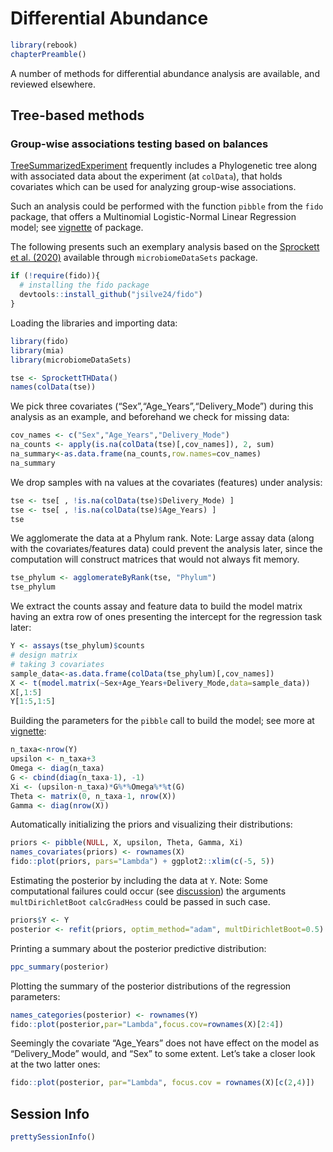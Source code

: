 # Differential Abundance {#differential-abundance}

```r
library(rebook)
chapterPreamble()
```



A number of methods for differential abundance analysis are available,
and reviewed elsewhere.

## Tree-based methods

### Group-wise associations testing based on balances

[TreeSummarizedExperiment](https://bioconductor.org/packages/release/bioc/html/TreeSummarizedExperiment.html) 
frequently includes a Phylogenetic tree along with associated data about the experiment (at `colData`), that holds covariates which can be used for analyzing group-wise associations. 

Such an analysis could be performed with the function `pibble` from the `fido` package, that offers a Multinomial Logistic-Normal Linear Regression model; see [vignette](https://jsilve24.github.io/fido/articles/introduction-to-fido.html) of package.

The following presents such an exemplary analysis based on the [Sprockett et al. (2020)](https://doi.org/10.1038/s41467-020-17541-6) available through `microbiomeDataSets` package.

```r
if (!require(fido)){
  # installing the fido package
  devtools::install_github("jsilve24/fido")
}
```

Loading the libraries and importing data:

```r
library(fido)
library(mia)
library(microbiomeDataSets)

tse <- SprockettTHData()
names(colData(tse))
```

We pick three covariates ("Sex","Age_Years","Delivery_Mode") during this analysis as an example, and beforehand we check for missing data:

```r
cov_names <- c("Sex","Age_Years","Delivery_Mode")
na_counts <- apply(is.na(colData(tse)[,cov_names]), 2, sum)
na_summary<-as.data.frame(na_counts,row.names=cov_names)
na_summary
```

We drop samples with na values at the covariates (features) under analysis: 

```r
tse <- tse[ , !is.na(colData(tse)$Delivery_Mode) ]
tse <- tse[ , !is.na(colData(tse)$Age_Years) ]
tse
```

We agglomerate the data at a Phylum rank.
Note: Large assay data (along with the covariates/features data) could prevent the analysis later,
since the computation will construct matrices that would not always fit memory.

```r
tse_phylum <- agglomerateByRank(tse, "Phylum")
tse_phylum
```

We extract the counts assay and feature data to build the model matrix having an extra row of ones presenting the intercept for the regression task later: 

```r
Y <- assays(tse_phylum)$counts
# design matrix
# taking 3 covariates
sample_data<-as.data.frame(colData(tse_phylum)[,cov_names])
X <- t(model.matrix(~Sex+Age_Years+Delivery_Mode,data=sample_data))
X[,1:5]
Y[1:5,1:5]
```

Building the parameters for the `pibble` call to build the model; see more at [vignette](https://jsilve24.github.io/fido/articles/introduction-to-fido.html):

```r
n_taxa<-nrow(Y)
upsilon <- n_taxa+3
Omega <- diag(n_taxa)
G <- cbind(diag(n_taxa-1), -1)
Xi <- (upsilon-n_taxa)*G%*%Omega%*%t(G)
Theta <- matrix(0, n_taxa-1, nrow(X))
Gamma <- diag(nrow(X))
```

Automatically initializing the priors and visualizing their distributions:

```r
priors <- pibble(NULL, X, upsilon, Theta, Gamma, Xi)
names_covariates(priors) <- rownames(X)
fido::plot(priors, pars="Lambda") + ggplot2::xlim(c(-5, 5))
```

Estimating the posterior by including the data at `Y`.
Note: Some computational failures could occur (see [discussion](https://github-wiki-see.page/m/jsilve24/fido/wiki/Frequently-Asked-Questions))
the arguments `multDirichletBoot` `calcGradHess` could be passed in such case.

```r
priors$Y <- Y 
posterior <- refit(priors, optim_method="adam", multDirichletBoot=0.5) # ,, calcGradHess=FALSE
```

Printing a summary about the posterior predictive distribution:

```r
ppc_summary(posterior)
```
Plotting the summary of the posterior distributions of the regression parameters:

```r
names_categories(posterior) <- rownames(Y)
fido::plot(posterior,par="Lambda",focus.cov=rownames(X)[2:4])
```

Seemingly the covariate "Age_Years" does not have effect on the model as "Delivery_Mode" would,
and "Sex" to some extent. Let's take a closer look at the two latter ones:

```r
fido::plot(posterior, par="Lambda", focus.cov = rownames(X)[c(2,4)])
```

## Session Info {-}

```r
prettySessionInfo()
```
